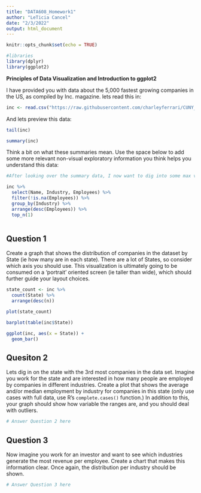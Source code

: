 ```yaml
---
title: "DATA608_Homework1"
author: "LeTicia Cancel"
date: "2/3/2022"
output: html_document
---
```


```r
knitr::opts_chunk$set(echo = TRUE)
```

```r
#libraries
library(dplyr)
library(ggplot2)
```


**Principles of Data Visualization and Introduction to ggplot2**

I have provided you with data about the 5,000 fastest growing companies in the US, as compiled by Inc. magazine. lets read this in:

```r

inc <- read.csv("https://raw.githubusercontent.com/charleyferrari/CUNY_DATA_608/master/module1/Data/inc5000_data.csv", header= TRUE)

```

And lets preview this data:

```r

tail(inc)

```


```r

summary(inc)

```

Think a bit on what these summaries mean. Use the space below to add some more relevant non-visual exploratory information you think helps you understand this data:

```r
#After looking over the summary data, I now want to dig into some max values and other data around max values. The easiest to explore is max number of Employees by Industry and the company within that industry. The top 3 industries based on the number of employees within 1 company is Human Resources, Business Products & Services, and Security. The top companies within these industries are Integrity Staffing Solutions, Sutherland Global Services, and Universal Services of America, respectively. 

inc %>%
  select(Name, Industry, Employees) %>%
  filter(!is.na(Employees)) %>%
  group_by(Industry) %>%
  arrange(desc(Employees)) %>%
  top_n(1)
```

```r

```

## Question 1

Create a graph that shows the distribution of companies in the dataset by State (ie how many are in each state). There are a lot of States, so consider which axis you should use. This visualization is ultimately going to be consumed on a 'portrait' oriented screen (ie taller than wide), which should further guide your layout choices.

```r
state_count <- inc %>%
  count(State) %>%
  arrange(desc(n))

plot(state_count)
```

```r
barplot(table(inc$State))
```

```r
ggplot(inc, aes(x = State)) +
  geom_bar()
```

## Quesiton 2

Lets dig in on the state with the 3rd most companies in the data set. Imagine you work for the state and are interested in how many people are employed by companies in different industries. Create a plot that shows the average and/or median employment by industry for companies in this state (only use cases with full data, use R's `complete.cases()` function.) In addition to this, your graph should show how variable the ranges are, and you should deal with outliers.

```r

# Answer Question 2 here

```

## Question 3

Now imagine you work for an investor and want to see which industries generate the most revenue per employee. Create a chart that makes this information clear. Once again, the distribution per industry should be shown.

```r

# Answer Question 3 here

```


